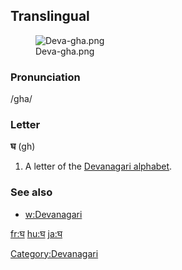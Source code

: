 ==Translingual==
[[File:Deva-gha.png|thumb]]

===Pronunciation===
/gha/

===Letter===
'''घ''' (gh)

# A letter of the [[Devanagari alphabet]].

===See also===
* [[w:Devanagari]]

[[Category:Devanagari]]

[[fr:घ]]
[[hu:घ]]
[[ja:घ]]